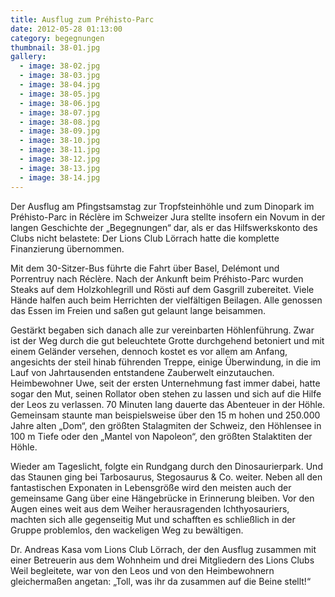 ```yaml
---
title: Ausflug zum Préhisto-Parc
date: 2012-05-28 01:13:00
category: begegnungen
thumbnail: 38-01.jpg
gallery:
  - image: 38-02.jpg
  - image: 38-03.jpg
  - image: 38-04.jpg
  - image: 38-05.jpg
  - image: 38-06.jpg
  - image: 38-07.jpg
  - image: 38-08.jpg
  - image: 38-09.jpg
  - image: 38-10.jpg
  - image: 38-11.jpg
  - image: 38-12.jpg
  - image: 38-13.jpg
  - image: 38-14.jpg
---
```


Der Ausflug am Pfingstsamstag zur Tropfsteinhöhle und zum Dinopark im Préhisto-Parc in Réclère im Schweizer Jura stellte insofern ein Novum in der langen Geschichte der „Begegnungen“ dar, als er das Hilfswerkskonto des Clubs nicht belastete: Der Lions Club Lörrach hatte die komplette Finanzierung übernommen.

Mit dem 30-Sitzer-Bus führte die Fahrt über Basel, Delémont und Porrentruy nach Réclère. Nach der Ankunft beim Préhisto-Parc wurden Steaks auf dem Holzkohlegrill und Rösti auf dem Gasgrill zubereitet. Viele Hände halfen auch beim Herrichten der vielfältigen Beilagen. Alle genossen das Essen im Freien und saßen gut gelaunt lange beisammen.

Gestärkt begaben sich danach alle zur vereinbarten Höhlenführung. Zwar ist der Weg durch die gut beleuchtete Grotte durchgehend betoniert und mit einem Geländer versehen, dennoch kostet es vor allem am Anfang, angesichts der steil hinab führenden Treppe, einige Überwindung, in die im Lauf von Jahrtausenden entstandene Zauberwelt einzutauchen. Heimbewohner Uwe, seit der ersten Unternehmung fast immer dabei, hatte sogar den Mut, seinen Rollator oben stehen zu lassen und sich auf die Hilfe der Leos zu verlassen. 70 Minuten lang dauerte das Abenteuer in der Höhle. Gemeinsam staunte man beispielsweise über den 15 m hohen und 250.000 Jahre alten „Dom“, den größten Stalagmiten der Schweiz, den Höhlensee in 100 m Tiefe oder den „Mantel von Napoleon“, den größten Stalaktiten der Höhle.

Wieder am Tageslicht, folgte ein Rundgang durch den Dinosaurierpark. Und das Staunen ging bei Tarbosaurus, Stegosaurus & Co. weiter. Neben all den fantastischen Exponaten in Lebensgröße wird den meisten auch der gemeinsame Gang über eine Hängebrücke in Erinnerung bleiben. Vor den Augen eines weit aus dem Weiher herausragenden Ichthyosauriers, machten sich alle gegenseitig Mut und schafften es schließlich in der Gruppe problemlos, den wackeligen Weg zu bewältigen.

Dr. Andreas Kasa vom Lions Club Lörrach, der den Ausflug zusammen mit einer Betreuerin aus dem Wohnheim und drei Mitgliedern des Lions Clubs Weil begleitete, war von den Leos und von den Heimbewohnern gleichermaßen angetan: „Toll, was ihr da zusammen auf die Beine stellt!“
